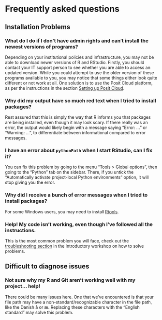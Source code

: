 # Frequently asked questions

## Installation Problems

::: {.callout-tip collapse="true"}
### What do I do if I don't have admin rights and can't install the newest versions of programs?

Depending on your institutional policies and infrastructure, you may not
be able to download newer versions of R and RStudio. Firstly, you should
contact your IT support person to see whether you are able to access an
updated version. While you could attempt to use the older version of
these programs available to you, you may notice that some things either
look quite different or not work at all. One solution is to use the
Posit Cloud platform, as per the instructions in the section [Setting up
Posit Cloud](#setting-up-rstudio-cloud).
:::

::: {.callout-tip collapse="true"}
### Why did my output have so much red text when I tried to install packages?

Rest assured that this is simply the way that R informs you that
packages are being installed, even though it may look scary. If there
really was an error, the output would likely begin with a message saying
"Error: ..." or "Warning: ...", to differentiate between informational
compared to error messages.
:::

::: {.callout-tip collapse="true"}
### I have an error about `pythonPath` when I start RStudio, can I fix it?

You can fix this problem by going to the menu "Tools \> Global options",
then going to the "Python" tab on the sidebar. There, if you untick the
"Automatically activate project-local Python environments" option, it
will stop giving you the error.
:::

::: {.callout-tip collapse="true"}
### Why did I receive a bunch of error messages when I tried to install packages?

For some Windows users, you may need to install
[Rtools](https://cran.r-project.org/index.html).
:::

::: {.callout-tip collapse="true"}
### Help! My code isn't working, even though I've followed all the instructions.

This is the most common problem you will face, check out the
[troubleshooting
section](https://r-cubed-intro.rostools.org/sessions/project-management.html#encountering-problems-and-finding-help)
in the Introductory workshop on how to solve problems.
:::

## Difficult to diagnose issues

::: {.callout-tip collapse="true"}
### Not sure why my R and Git aren't working well with my project... help!

There could be many issues here. One that we've encountered is that your
file path may have a non-standard/recognizable character in the file
path, like the Danish å or æ. Replacing these characters with the
"English standard" may solve this problem.
:::
